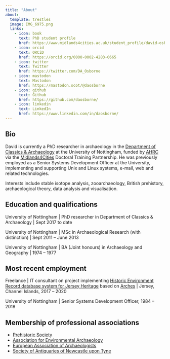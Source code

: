 ```yaml
---
title: "About"
about:
  template: trestles
  image: IMG_6975.png
  links:
    - icon: book
      text: PhD student profile
      href: https://www.midlands4cities.ac.uk/student_profile/david-osborne/
    - icon: orcid
      text: ORCiD
      href: https://orcid.org/0000-0002-4283-0665
    - icon: twitter
      text: Twitter
      href: https://twitter.com/DA_Osborne
    - icon: mastodon
      text: Mastodon
      href: https://mastodon.scot/@daosborne
    - icon: github
      text: Github
      href: https://github.com/daosborne/
    - icon: linkedin
      text: LinkedIn
      href: https://www.linkedin.com/in/daosborne/
---
```


## Bio
David is currently a PhD researcher in archaeology in the
[Department of Classics & Archaeology](https://www.nottingham.ac.uk/humanities/departments/classics-and-archaeology/)
at the University of Nottingham, funded by [AHRC](https://www.ukri.org/councils/ahrc/) via the
[Midlands4Cities](https://www.midlands4cities.ac.uk/) Doctoral Training Partnership.
He was previously employed as a Senior Systems Development Officer at the
University, implementing and supporting Unix and Linux systems, e-mail,
web and related technologies.

Interests include stable isotope analysis, zooarchaeology, British prehistory,
archaeological theory, data analysis and visualisation.

## Education and qualifications
University of Nottingham |
PhD researcher in Department of Classics & Archaeology | Sept 2017 to date

University of Nottingham |
MSc in Archaeological Research (with distinction) | Sept 2011 -- June 2013

University of Nottingham |
BA (Joint honours) in Archaeology and Geography | 1974 -- 1977

## Most recent employment
Freelance | IT consultant on project implementing
[Historic Environment Record database system for Jersey Heritage](https://her.jerseyheritage.org)
based on [Arches](https://www.archesproject.org) |
Jersey, Channel Islands, 2017 -- 2020

University of Nottingham | Senior Systems Development Officer, 1984 -- 2018

## Membership of professional associations
- [Prehistoric Society](https://www.prehistoricsociety.org/)
- [Association for Environmental Archaeology](https://envarch.net/)
- [European Association of Archaeologists](https://www.e-a-a.org/)
- [Society of Antiquaries of Newcastle upon Tyne](https://www.newcastle-antiquaries.org.uk/)
